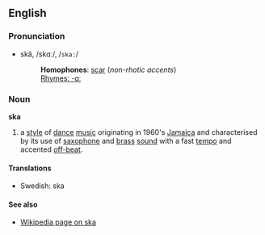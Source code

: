 ==English==
===Pronunciation===
*skä, /skɑː/, /<tt>ska:</tt>/
*:'''Homophones''': [[scar]] (''non-rhotic accents'')
*:[[Rhymes:English:-ɑː|Rhymes: -ɑː]]

===Noun===
'''ska'''

#a [[style]] of [[dance]] [[music]] originating in 1960's [[Jamaica]] and characterised by its use of [[saxophone]] and [[brass]] [[sound]] with a fast [[tempo]] and accented [[off-beat]].

==== Translations ====
*Swedish: ska

====See also====
*[[w:ska|Wikipedia page on ska]]
